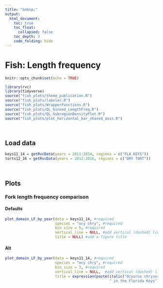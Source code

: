 ```yaml
---
title: "&nbsp;"
output: 
  html_document:
    toc: true
    toc_float: 
      collapsed: false
    toc_depth: 3
    code_folding: hide
---
```

# **Fish: Length frequency**
```r
knitr::opts_chunk$set(echo = TRUE)
```

```r
library(rvc)
library(tidyverse)
source("fish_plots/theme_publication.R")
source("fish_plots/labeler.R")
source("fish_plots/WrapperFunctions.R")
source("fish_plots/QL_binned_LengthFreq.R")
source("fish_plots/QL_SubregionDensityPlot.R")
source("fish_plots/plot_horizontal_bar_shared_axis.R")
```

<br>

## Load data
```r
keys11_14 = getRvcData(years = 2011:2014, regions = c("FLA KEYS"))
torts12_16 = getRvcData(years = 2012:2016, regions = c("DRY TORT"))
```

<br>

## Plots

### Fork length frequency comparison {.tabset}
#### Defaults
```r
plot_domain_LF_by_year(data = keys11_14, #required 
                       species = "ocy chry", #required 
                       bin_size = 5, #required
                       vertical_line = NULL, #add vertical (dashed) line
                       title = NULL) #add a figure title
```

#### Alt
```r
plot_domain_LF_by_year(data = keys11_14, #required 
                       species = "ocy chry", #required 
                       bin_size = 3, #required
                       vertical_line = NULL,  #add vertical (dashed) line
                       title = expression(paste(italic("Ocyurus chrysurus"), #Allows scientific name to be italicized
                                                " in the Florida Keys")))
```
